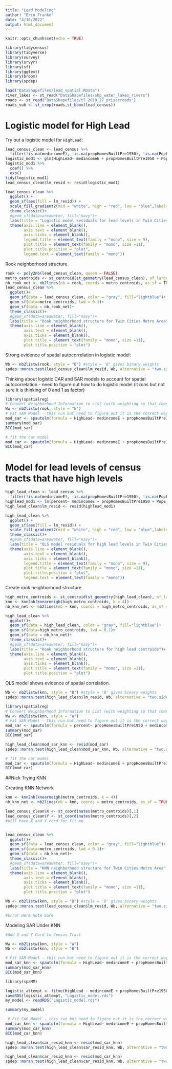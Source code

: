 ```yaml
---
title: "Lead Modeling"
author: "Erin Franke"
date: "4/16/2022"
output: html_document
---
```


```r
knitr::opts_chunk$set(echo = TRUE)
```

```r
library(tidycensus)
library(tidyverse)
library(survey)
library(srvyr)
library(sf)
library(ggtext)
library(broom)
library(spdep)

load("DataShapefiles/lead_spatial.RData")
river_lakes <- st_read("DataShapefiles/shp_water_lakes_rivers")
roads <- st_read("DataShapefiles/tl_2019_27_prisecroads")
roads_sub <- st_crop(roads,st_bbox(lead_census))
```

# Logistic model for High Lead 

Try out a logistic model for `HighLead`:
```r
lead_census_clean <- lead_census %>%
  filter(!is.na(medincomeE), !is.na(propHomesBuiltPre1950), !is.na(PopE))
logistic_mod1 <- glm(HighLead~ medincomeE + propHomesBuiltPre1950 + PopE, data = lead_census_clean, family = binomial())
logistic_mod1 %>%
  coef() %>%
  exp()
tidy(logistic_mod1)
lead_census_clean$lm_resid <- resid(logistic_mod1)

lead_census_clean %>% 
  ggplot() +
  geom_sf(aes(fill = lm_resid)) +
  scale_fill_gradient2(mid = "white", high = "red", low = "blue",labels = scales::comma) +
  theme_classic()+
  #geom_sf(data=areawater, fill="navy")+
  labs(title = "Logistic model residuals for lead levels in Twin Cities Metro", fill = "Residuals")+
  theme(axis.line = element_blank(), 
        axis.text = element_blank(), 
        axis.ticks = element_blank(), 
        legend.title = element_text(family = "mono", size = 9),
        plot.title = element_text(family = "mono", size =11), 
        plot.title.position = "plot", 
        legend.text = element_text(family = "mono"))
```

Rook neighborhood structure
```r
rook <- poly2nb(lead_census_clean, queen = FALSE)
metro_centroids <- st_centroid(st_geometry(lead_census_clean), of_largest_polygon = TRUE)
nb_rook_net <- nb2lines(nb = rook, coords = metro_centroids, as_sf = TRUE)
lead_census_clean %>%
  ggplot()+
  geom_sf(data = lead_census_clean, color = "gray", fill="lightblue")+
  geom_sf(data=metro_centroids, lwd = 0.1)+
  geom_sf(data = nb_rook_net)+
  theme_classic()+
  #geom_sf(data=areawater, fill="navy")+
  labs(title = "Rook neighborhood structure for Twin Cities Metro Area")+
  theme(axis.line = element_blank(), 
        axis.text = element_blank(), 
        axis.ticks = element_blank(), 
        plot.title = element_text(family = "mono", size =11), 
        plot.title.position = "plot")
```

Strong evidence of spatial autocorrelation in logistic model:
```r
Wb <- nb2listw(rook, style = "B") #style = 'B' gives binary weights
spdep::moran.test(lead_census_clean$lm_resid, Wb, alternative = "two.sided", randomisation = TRUE)  # Using randomization test
```

Thinking about logistic CAR and SAR models to account for spatial autocorrelation - need to figure out how to do logistic model (it runs but not sure it is thinking of 0 and 1 as factor)
```r
library(spatialreg)
# Convert Neighborhood Information to List (with weighting so that rows sum to 1)
Ww <- nb2listw(rook, style = "W")
# Fit SAR Model - this run but need to figure out it is the correct way for a logistic model
mod_sar <- spautolm(formula = HighLead~ medincomeE + propHomesBuiltPre1950 + PopE, data = lead_census_clean, listw = Ww, family = "SAR")
summary(mod_sar)
BIC(mod_sar)

# fit the car model
mod_car <- spautolm(formula = HighLead~ medincomeE + propHomesBuiltPre1950 + PopE, data = lead_census_clean, listw = Ww, family = "CAR")
BIC(mod_car)
```

# Model for lead levels of census tracts that have high levels 

```r
high_lead_clean <- lead_census %>%
  filter(!is.na(medincomeE), !is.na(propHomesBuiltPre1950), !is.na(PopE), HighLead == 1)
highlead_mod1 <- lm(percent~ medincomeE + propHomesBuiltPre1950 + PopE, data = high_lead_clean)
high_lead_clean$lm_resid <- resid(highlead_mod1)

high_lead_clean %>% 
  ggplot() +
  geom_sf(aes(fill = lm_resid)) +
  scale_fill_gradient2(mid = "white", high = "red", low = "blue",labels = scales::comma) +
  theme_classic()+
  #geom_sf(data=areawater, fill="navy")+
  labs(title = "OLS model residuals for high lead levels in Twin Cities Metro", fill = "Residuals")+
  theme(axis.line = element_blank(), 
        axis.text = element_blank(), 
        axis.ticks = element_blank(), 
        legend.title = element_text(family = "mono", size = 9),
        plot.title = element_text(family = "mono", size =11), 
        plot.title.position = "plot", 
        legend.text = element_text(family = "mono"))
```

Create rook neighborhood structure 
```r
high_metro_centroids <- st_centroid(st_geometry(high_lead_clean), of_largest_polygon = TRUE)
knn <- knn2nb(knearneigh(high_metro_centroids, k = 4))
nb_knn_net <- nb2lines(nb = knn, coords = high_metro_centroids, as_sf = TRUE)

high_lead_clean %>%
  ggplot()+
  geom_sf(data = high_lead_clean, color = "gray", fill="lightblue")+
  geom_sf(data=high_metro_centroids, lwd = 0.1)+
  geom_sf(data = nb_knn_net)+
  theme_classic()+
  #geom_sf(data=areawater, fill="navy")+
  labs(title = "Rook neighborhood structure for high lead centroids")+
  theme(axis.line = element_blank(), 
        axis.text = element_blank(), 
        axis.ticks = element_blank(), 
        plot.title = element_text(family = "mono", size =11), 
        plot.title.position = "plot")
```

OLS model shows evidence of spatial correlation. 
```r
Wb <- nb2listw(knn, style = "B") #style = 'B' gives binary weights
spdep::moran.test(high_lead_clean$lm_resid, Wb, alternative = "two.sided", randomisation = TRUE)  # Using randomization test
```

```r
library(spatialreg)
# Convert Neighborhood Information to List (with weighting so that rows sum to 1)
Ww <- nb2listw(knn, style = "W")
# Fit SAR Model - this run but need to figure out it is the correct way for a logistic model
mod_sar <- spautolm(formula = percent~ propHomesBuiltPre1950 + medincomeE + PopE, data = high_lead_clean, listw = Ww, family = "SAR")
summary(mod_sar)
BIC(mod_sar)

high_lead_clean$mod_sar_knn <- resid(mod_sar)
spdep::moran.test(high_lead_clean$mod_sar_knn, Wb, alternative = "two.sided", randomisation = TRUE)

# fit the car model
mod_car <- spautolm(formula = HighLead~ medincomeE + propHomesBuiltPre1950 + PopE, data = lead_census_clean, listw = Ww, family = "CAR")
BIC(mod_car)
```



##Nick Trying KNN

Creating KNN Network 

```r
knn <- knn2nb(knearneigh(metro_centroids, k = 4))
nb_knn_net <- nb2lines(nb = knn, coords = metro_centroids, as_sf = TRUE)

lead_census_clean$X <- st_coordinates(metro_centroids)[,1]
lead_census_clean$Y <- st_coordinates(metro_centroids)[,2]
#Will have X and Y cord for fit me


lead_census_clean %>%
  ggplot()+
  geom_sf(data = lead_census_clean, color = "gray", fill="lightblue")+
  geom_sf(data=metro_centroids, lwd = 0.1)+
  geom_sf(data = nb_knn_net)+
  theme_classic()+
  #geom_sf(data=areawater, fill="navy")+
  labs(title = "KNN neighborhood structure for Twin Cities Metro Area")+
  theme(axis.line = element_blank(), 
        axis.text = element_blank(), 
        axis.ticks = element_blank(), 
        plot.title = element_text(family = "mono", size =11), 
        plot.title.position = "plot")
```

```r
Wb <- nb2listw(knn, style = "B") #style = 'B' gives binary weights
spdep::moran.test(lead_census_clean$lm_resid, Wb, alternative = "two.sided", randomisation = TRUE)

#Error Here Note Sure
```

Modeling SAR Under KNN 
```r
#Add X and Y Cord to Census Tract 

Ww <- nb2listw(knn, style = "W")
Wb <- nb2listw(knn, style = "B")

# Fit SAR Model - this run but need to figure out it is the correct way for a logistic model
mod_sar_knn <- spautolm(formula = HighLead~ medincomeE + propHomesBuiltPre1950 + PopE, data = lead_census_clean, listw = Ww, family = "SAR")
summary(mod_sar_knn)
BIC(mod_sar_knn)

library(spaMM)

logistic_attempt <- fitme(HighLead ~ medincomeE + propHomesBuiltPre1950 + PopE + Matern(1 | X+Y), fixed = list(nu = 0.5), family = binomial(), data=lead_census_clean,control.HLfit = list(algebra='decorr'))
saveRDS(logistic_attempt, "Logistic_model.rds")
my_model <- readRDS("Logistic_model.rds")

summary(my_model)

 # Fit CAR Model - this run but need to figure out it is the correct way for a logistic model
mod_car_knn <- spautolm(formula = HighLead~ medincomeE + propHomesBuiltPre1950 + PopE, data = lead_census_clean, listw = Ww, family = "CAR")
summary(mod_car_knn)
BIC(mod_car_knn)
```

```r
high_lead_clean$sar_resid_knn <- resid(mod_sar_knn)
spdep::moran.test(high_lead_clean$sar_resid_knn, Wb, alternative = "two.sided", randomisation = TRUE)

high_lead_clean$car_resid_knn <- resid(mod_car_knn)
spdep::moran.test(high_lead_clean$car_resid_knn, Wb, alternative = "two.sided", randomisation = TRUE)
```







